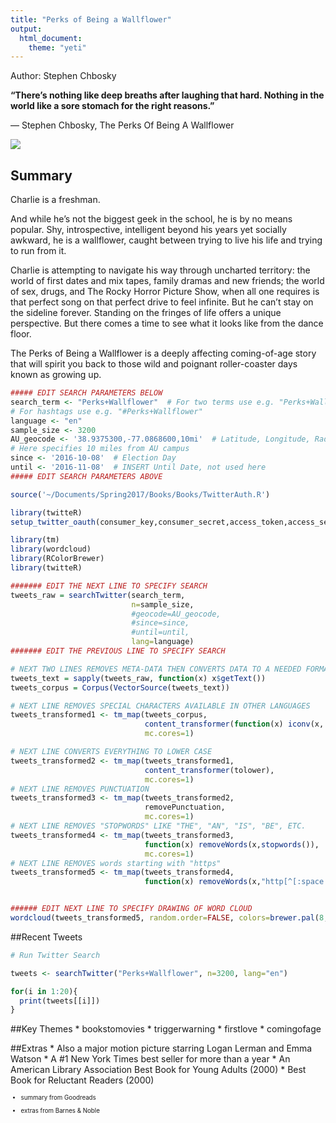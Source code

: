 ```yaml
---
title: "Perks of Being a Wallflower"
output: 
  html_document:
    theme: "yeti"
---
```


Author: Stephen Chbosky
  
**“There's nothing like deep breaths after laughing that hard. Nothing in the world like a sore stomach for the right reasons.” **

― Stephen Chbosky, The Perks Of Being A Wallflower

![](wallflower.jpeg)

## Summary
Charlie is a freshman.

And while he's not the biggest geek in the school, he is by no means popular. Shy, introspective, intelligent beyond his years yet socially awkward, he is a wallflower, caught between trying to live his life and trying to run from it.

Charlie is attempting to navigate his way through uncharted territory: the world of first dates and mix tapes, family dramas and new friends; the world of sex, drugs, and The Rocky Horror Picture Show, when all one requires is that perfect song on that perfect drive to feel infinite. But he can't stay on the sideline forever. Standing on the fringes of life offers a unique perspective. But there comes a time to see what it looks like from the dance floor.

The Perks of Being a Wallflower is a deeply affecting coming-of-age story that will spirit you back to those wild and poignant roller-coaster days known as growing up.

```r
##### EDIT SEARCH PARAMETERS BELOW
search_term <- "Perks+Wallflower"  # For two terms use e.g. "Perks+Wallflower"
# For hashtags use e.g. "#Perks+Wallflower"
language <- "en"
sample_size <- 3200
AU_geocode <- '38.9375300,-77.0868600,10mi'  # Latitude, Longitude, Radius
# Here specifies 10 miles from AU campus
since <- '2016-10-08'  # Election Day
until <- '2016-11-08'  # INSERT Until Date, not used here
##### EDIT SEARCH PARAMETERS ABOVE

source('~/Documents/Spring2017/Books/Books/TwitterAuth.R')

library(twitteR)
setup_twitter_oauth(consumer_key,consumer_secret,access_token,access_secret)

library(tm)
library(wordcloud)
library(RColorBrewer)
library(twitteR)

####### EDIT THE NEXT LINE TO SPECIFY SEARCH
tweets_raw = searchTwitter(search_term,
                           n=sample_size,
                           #geocode=AU_geocode,
                           #since=since,
                           #until=until,
                           lang=language)
####### EDIT THE PREVIOUS LINE TO SPECIFY SEARCH

# NEXT TWO LINES REMOVES META-DATA THEN CONVERTS DATA TO A NEEDED FORMAT
tweets_text = sapply(tweets_raw, function(x) x$getText())
tweets_corpus = Corpus(VectorSource(tweets_text))

# NEXT LINE REMOVES SPECIAL CHARACTERS AVAILABLE IN OTHER LANGUAGES
tweets_transformed1 <- tm_map(tweets_corpus,
                              content_transformer(function(x) iconv(x, to="UTF-8-MAC")),
                              mc.cores=1)

# NEXT LINE CONVERTS EVERYTHING TO LOWER CASE
tweets_transformed2 <- tm_map(tweets_transformed1,
                              content_transformer(tolower),
                              mc.cores=1)
# NEXT LINE REMOVES PUNCTUATION
tweets_transformed3 <- tm_map(tweets_transformed2,
                              removePunctuation,
                              mc.cores=1)
# NEXT LINE REMOVES "STOPWORDS" LIKE "THE", "AN", "IS", "BE", ETC.
tweets_transformed4 <- tm_map(tweets_transformed3,
                              function(x) removeWords(x,stopwords()),
                              mc.cores=1)
# NEXT LINE REMOVES words starting with "https"
tweets_transformed5 <- tm_map(tweets_transformed4,
                              function(x) removeWords(x,"http[^[:space:]]*"),mc.cores=1)


###### EDIT NEXT LINE TO SPECIFY DRAWING OF WORD CLOUD
wordcloud(tweets_transformed5, random.order=FALSE, colors=brewer.pal(8,"Dark2"))
```

##Recent Tweets
``` r

# Run Twitter Search

tweets <- searchTwitter("Perks+Wallflower", n=3200, lang="en")

for(i in 1:20){
  print(tweets[[i]])
}
```

##Key Themes
* bookstomovies
* triggerwarning
* firstlove
* comingofage

##Extras
* Also a major motion picture starring Logan Lerman and Emma Watson
* A #1 New York Times best seller for more than a year
* An American Library Association Best Book for Young Adults (2000) 
* Best Book for Reluctant Readers (2000)

<small> <small>  

* summary from Goodreads 

* extras from Barnes & Noble

\small \small